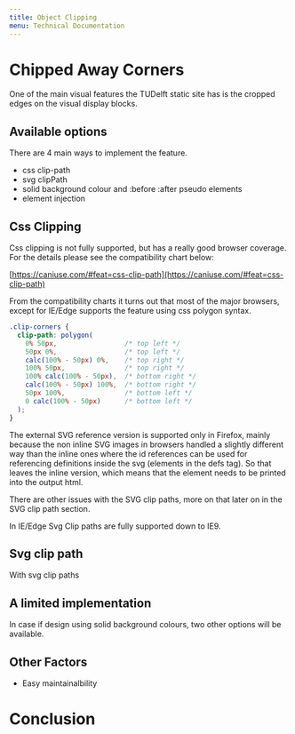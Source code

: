 ```yaml
---
title: Object Clipping
menu: Technical Documentation
---
```


# Chipped Away Corners

One of the main visual features the TUDelft static site has is the cropped edges on the visual display blocks.

## Available options

There are 4 main ways to implement the feature.

- css clip-path
- svg clipPath
- solid background colour and :before :after pseudo elements
- element injection

## Css Clipping 

Css clipping is not fully supported, but has a really good browser coverage. For the details please see the 
compatibility chart below:

[https://caniuse.com/#feat=css-clip-path](https://caniuse.com/#feat=css-clip-path)

From the compatibility charts it turns out that most of the major browsers, except for IE/Edge supports the feature using
css polygon syntax.

```css
.clip-corners {
  clip-path: polygon(
    0% 50px,                 /* top left */
    50px 0%,                 /* top left */
    calc(100% - 50px) 0%,    /* top right */
    100% 50px,               /* top right */
    100% calc(100% - 50px),  /* bottom right */
    calc(100% - 50px) 100%,  /* bottom right */
    50px 100%,               /* bottom left */
    0 calc(100% - 50px)      /* bottom left */
  );
}
```

The external SVG reference version is supported only in Firefox, mainly because the non inline SVG images in browsers handled
a slightly different way than the inline ones where the id references can be used for referencing definitions inside the svg 
(elements in the defs tag). So that leaves the inline version, which means that the element needs to be printed into the 
output html. 

There are other issues with the SVG clip paths, more on that later on in the SVG clip path section.

In IE/Edge Svg Clip paths are fully supported down to IE9.

## Svg clip path

With svg clip paths

## A limited implementation

In case if design using solid background colours, two other options will be available.



## Other Factors
- Easy maintainalbility

# Conclusion


